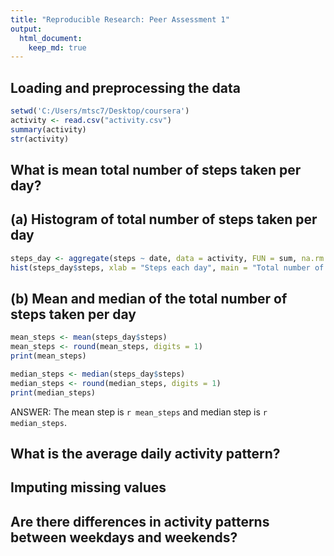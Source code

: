 ```yaml
---
title: "Reproducible Research: Peer Assessment 1"
output: 
  html_document:
    keep_md: true
---
```


## Loading and preprocessing the data
```r
setwd('C:/Users/mtsc7/Desktop/coursera')
activity <- read.csv("activity.csv")
summary(activity)
str(activity)
```

## What is mean total number of steps taken per day?

## (a) Histogram of total number of steps taken per day
```r
steps_day <- aggregate(steps ~ date, data = activity, FUN = sum, na.rm = TRUE)
hist(steps_day$steps, xlab = "Steps each day", main = "Total number of steps taken each day", col = "blue")
```
## (b) Mean and median of the total number of steps taken per day
```r
mean_steps <- mean(steps_day$steps)
mean_steps <- round(mean_steps, digits = 1)
print(mean_steps)

median_steps <- median(steps_day$steps)
median_steps <- round(median_steps, digits = 1)
print(median_steps)
```
ANSWER: The mean step is `r mean_steps` and median step is `r median_steps`.

## What is the average daily activity pattern?



## Imputing missing values



## Are there differences in activity patterns between weekdays and weekends?
